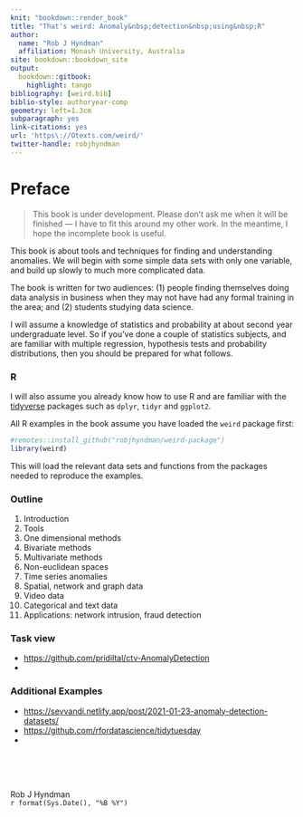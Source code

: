 ```yaml
---
knit: "bookdown::render_book"
title: "That's weird: Anomaly&nbsp;detection&nbsp;using&nbsp;R"
author:
  name: "Rob J Hyndman"
  affiliation: Monash University, Australia
site: bookdown::bookdown_site
output:
  bookdown::gitbook:
    highlight: tango
bibliography: [weird.bib]
biblio-style: authoryear-comp
geometry: left=1.3cm
subparagraph: yes
link-citations: yes
url: 'https\://Otexts.com/weird/'
twitter-handle: robjhyndman
---
```


# Preface {-}

> This book is under development. Please don't ask me when it will be finished --- I have to fit this around my other work. In the meantime, I hope the incomplete book is useful.

This book is about tools and techniques for finding and understanding anomalies. We will begin with some simple data sets with only one variable, and build up slowly to much more complicated data.

The book is written for two audiences: (1)&nbsp;people finding themselves doing data analysis in business when they may not have had any formal training in the area; and (2)&nbsp;students studying data science.

I will assume a knowledge of statistics and probability at about second year undergraduate level. So if you've done a couple of statistics subjects, and are familiar with multiple regression, hypothesis tests and probability distributions, then you should be prepared for what follows.

### R {-}

I will also assume you already know how to use R and are familiar with the [tidyverse](https://tidyverse.org) packages such as `dplyr`, `tidyr` and `ggplot2`.

All R examples in the book assume you have loaded the `weird` package first:

```r
#remotes::install_github("robjhyndman/weird-package")
library(weird)
```

This will load the relevant data sets and functions from the packages needed to reproduce the examples.

### Outline {-}

1. Introduction
2. Tools
3. One dimensional methods
4. Bivariate methods
5. Multivariate methods
6. Non-euclidean spaces
7. Time series anomalies
8. Spatial, network and graph data
9. Video data
10. Categorical and text data
11. Applications: network intrusion, fraud detection


### Task view {-}

- [https://github.com/pridiltal/ctv-AnomalyDetection](https://github.com/pridiltal/ctv-AnomalyDetection)
-

### Additional Examples {-}

- [https://sevvandi.netlify.app/post/2021-01-23-anomaly-detection-datasets/](https://sevvandi.netlify.app/post/2021-01-23-anomaly-detection-datasets/)
- [https://github.com/rfordatascience/tidytuesday](https://github.com/rfordatascience/tidytuesday)
-


&nbsp;<br><br><br>

Rob J Hyndman <br>
`r format(Sys.Date(), "%B %Y")`

